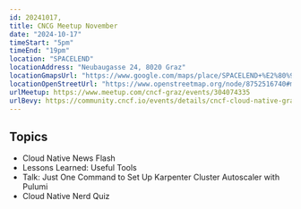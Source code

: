 ```yaml
---
id: 20241017,
title: CNCG Meetup November
date: "2024-10-17"
timeStart: "5pm"
timeEnd: "19pm"
location: "SPACELEND"
locationAddress: "Neubaugasse 24, 8020 Graz"
locationGmapsUrl: "https://www.google.com/maps/place/SPACELEND+%E2%80%93+Coworking+Space+Graz/@47.0774604,15.4284797,17z/data=!3m1!4b1!4m6!3m5!1s0x476e359c732e574b:0x318a397c816801a2!8m2!3d47.0774604!4d15.4310546!16s%2Fg%2F1q62cyr5p"
locationOpenStreetUrl: "https://www.openstreetmap.org/node/8752516740#map=19/47.07735/15.43110"
urlMeetup: https://www.meetup.com/cncf-graz/events/304074335
urlBevy: https://community.cncf.io/events/details/cncf-cloud-native-graz-presents-cncg-graz-meetup-november-2024/
---
```



<MeetingInfo frontMatter={frontMatter} />

## Topics

- Cloud Native News Flash
- Lessons Learned: Useful Tools
- Talk: Just One Command to Set Up Karpenter Cluster Autoscaler with Pulumi
- Cloud Native Nerd Quiz

